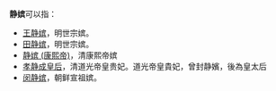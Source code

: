 '''静嫔'''可以指：
*[[王静嫔|王静嫔]]，明世宗嫔。
*[[田静嫔|田静嫔]]，明世宗嫔。
*[[静嫔_(康熙帝)|静嫔 (康熙帝)]]，清康熙帝嫔
*[[孝静成皇后|孝静成皇后]]，清道光帝皇贵妃。道光帝皇貴妃，曾封静嬪，後為皇太后
*[[静嬪闵氏|闵静嫔]]，朝鲜宣祖嫔。
{{Disambiguation|J|Cat=嫔消歧义}}